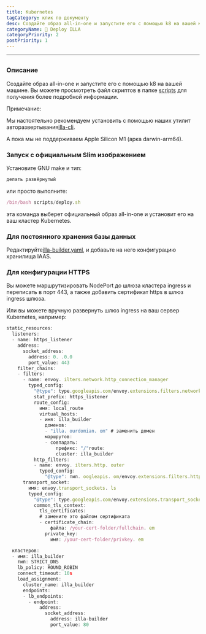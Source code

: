 ```yaml
---
title: Kubernetes
tagCategory: клик по документу
desc: Создайте образ all-in-one и запустите его с помощью k8 на вашей машине.
categoryName: 👷 Deploy ILLA
categoryPriority: 2
postPriority: 1
---
```


* * *

## <h2 hidden>Kubernetes</h2>

### Описание

Создайте образ all-in-one и запустите его с помощью k8 на вашей машине. Вы можете просмотреть файл скриптов в папке [scripts](https://github.com/illacloud/deploy-illa-manually/blob/main/kubernetes/scripts) для получения более подробной информации.

Примечание:

Мы настоятельно рекомендуем установить с помощью наших утилит авторазвертывания[illa-cli](https://github.com/illacloud/illa).

А пока мы не поддерживаем Apple Silicon M1 (арка darwin-arm64).

### Запуск с официальным Slim изображением

Установите GNU make и тип:

```jsx
делать развёрнутый
```

или просто выполните:

```jsx
/bin/bash scripts/deploy.sh
```

эта команда выберет официальный образ all-in-one и установит его на ваш кластер Kubernetes.

### Для постоянного хранения базы данных

Редактируйте[illa-builder.yaml](https://github.com/illacloud/deploy-illa-manually/blob/main/kubernetes/illa-builder.yaml), и добавьте на него конфигурацию хранилища IAAS.

### Для конфигурации HTTPS

Вы можете маршрутизировать NodePort до шлюза кластера ingress и переписать в порт 443, а также добавить сертификат https в шлюз ingress шлюза.

Или вы можете вручную развернуть шлюз ingress на ваш сервер Kubernetes, например:

```jsx
static_resources:
  listeners:
  - name: https_listener
    address:
      socket_address:
        address: 0. .0.0
        port_value: 443
    filter_chains:
    - filters:
      - name: envoy. ilters.network.http_connection_manager
        typed_config:
          "@type": type.googleapis.com/envoy.extensions.filters.network.http_connection_manager.v3. ttpConnectionManager
          stat_prefix: https_listener
          route_config:
            имя: local_route
            virtual_hosts:
            - имя: illa_builder
              доменов:
              - "illa. ourdomian. om" # заменить домен
              маршрутов:
              - совпадать:
                  префикс: "/"route:
                  cluster: illa_builder
          http_filters:
          - name: envoy. ilters.http. outer
            typed_config:
              "@type": тип. oogleapis. om/envoy.extensions.filters.http.router.v3.Router
      transport_socket:
        имя: envoy.transport_sockets. ls
        typed_config:
          "@type": type.googleapis.com/envoy.extensions.transport_sockets.tls.v3. ownstreamTlsContext
          common_tls_context:
            tls_certificates:
            # замените это файлом сертификата
            - certificate_chain:
                файла: /your-cert-folder/fullchain. em
              private_key:
                имя: /your-cert-folder/privkey. em

  кластеров:
  - имя: illa_builder
    тип: STRICT_DNS
    lb_policy: ROUND_ROBIN
    connect_timeout: 10s
    load_assignment:
      cluster_name: illa_builder
      endpoints:
      - lb_endpoints:
        - endpoint:
            address:
              socket_address:
                address: illa-builder
                port_value: 80
```
